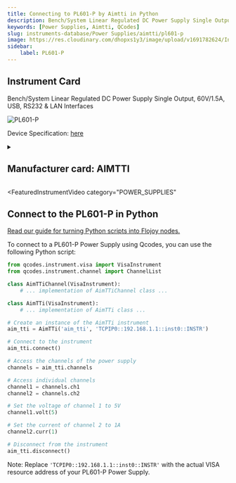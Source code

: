 ```yaml
---
title: Connecting to PL601-P by Aimtti in Python
description: Bench/System Linear Regulated DC Power Supply Single Output, 60V/1.5A, USB, RS232 & LAN Interfaces
keywords: [Power Supplies, Aimtti, QCodes] 
slug: instruments-database/Power Supplies/aimtti/pl601-p 
image: https://res.cloudinary.com/dhopxs1y3/image/upload/v1691782624/Instruments/Power%20Supplies/PL601-P/PL601-P.jpg
sidebar:
    label: PL601-P 
---
```



## Instrument Card

Bench/System Linear Regulated DC Power Supply Single Output, 60V/1.5A, USB, RS232 & LAN Interfaces


![PL601-P](https://res.cloudinary.com/dhopxs1y3/image/upload/v1691782624/Instruments/Power%20Supplies/PL601-P/PL601-P.jpg)

Device Specification: [here](https://resources.aimtti.com/datasheets/AIM-PL+PL-P_series_DC_power_supplies_data_sheet-Iss5.pdf)

<details style={{ marginTop: "15px"}}>
<summary><h2 style={{display:'inline'}}>Manufacturer card: AIMTTI</h2></summary>

![AIMTTI](https://res.cloudinary.com/dhopxs1y3/image/upload/v1692125963/Instruments/Vendor%20Logos/Aimtti.png)

TTi (Thurlby Thandar Instruments) is a leading manufacturer of electronic test and measurement instruments. These products are sold throughout the world via carefully selected distributors and agents in each country. We are located in Huntingdon near to the famous university city of Cambridge, within one of the high technology areas of the United Kingdom.

- Headquarters: UK
- Yearly Revenue (millions, USD): 9000
- Vendor Website: [here](https://www.aimtti.com/)

</details>


<FeaturedInstrumentVideo
  category="POWER_SUPPLIES"
></FeaturedInstrumentVideo>

## Connect to the PL601-P in Python

[Read our guide for turning Python scripts into Flojoy nodes.](https://docs.flojoy.ai/contribution/blocks/custom-flojoy-block/)



<Tabs>
<TabItem value="Flojoy" label="Flojoy" className="flojoy-instrument-tabs">

<SectionsCard category="POWER_SUPPLIES" manufacturer="Aimtti"></SectionsCard>

</TabItem>
<TabItem value="QCodes" label="QCodes">

To connect to a PL601-P Power Supply using Qcodes, you can use the following Python script:

```python
from qcodes.instrument.visa import VisaInstrument
from qcodes.instrument.channel import ChannelList

class AimTTiChannel(VisaInstrument):
    # ... implementation of AimTTiChannel class ...

class AimTTi(VisaInstrument):
    # ... implementation of AimTTi class ...

# Create an instance of the AimTTi instrument
aim_tti = AimTTi('aim_tti', 'TCPIP0::192.168.1.1::inst0::INSTR')

# Connect to the instrument
aim_tti.connect()

# Access the channels of the power supply
channels = aim_tti.channels

# Access individual channels
channel1 = channels.ch1
channel2 = channels.ch2

# Set the voltage of channel 1 to 5V
channel1.volt(5)

# Set the current of channel 2 to 1A
channel2.curr(1)

# Disconnect from the instrument
aim_tti.disconnect()
```

Note: Replace `'TCPIP0::192.168.1.1::inst0::INSTR'` with the actual VISA resource address of your PL601-P Power Supply.

</TabItem>
</Tabs>